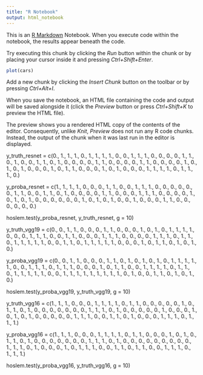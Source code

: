 ---
title: "R Notebook"
output: html_notebook
---

This is an [R Markdown](http://rmarkdown.rstudio.com) Notebook. When you execute code within the notebook, the results appear beneath the code. 

Try executing this chunk by clicking the *Run* button within the chunk or by placing your cursor inside it and pressing *Ctrl+Shift+Enter*. 

```{r}
plot(cars)
```

Add a new chunk by clicking the *Insert Chunk* button on the toolbar or by pressing *Ctrl+Alt+I*.

When you save the notebook, an HTML file containing the code and output will be saved alongside it (click the *Preview* button or press *Ctrl+Shift+K* to preview the HTML file).

The preview shows you a rendered HTML copy of the contents of the editor. Consequently, unlike *Knit*, *Preview* does not run any R code chunks. Instead, the output of the chunk when it was last run in the editor is displayed.

y_truth_resnet = c(0., 1., 1., 1., 0., 1., 1., 1., 1., 0., 0., 1., 1., 1., 0., 0., 0.,
       0., 1., 1., 0., 1., 0., 0., 1., 1., 0., 1., 0., 0., 0., 0., 1., 1.,
       0., 0., 0., 0., 1., 1., 0., 0., 0., 0., 1., 0., 1., 0., 1., 0., 0.,
       0., 1., 0., 1., 1., 0., 0., 0., 1., 0., 1., 0., 0., 0., 1., 1., 1.,
       1., 0., 1., 1., 1., 0.)

y_proba_resnet = c(1., 1., 1., 1., 0., 0., 0., 1., 1., 0., 0., 1., 1., 1., 0., 0., 0.,
       0., 0., 0., 1., 1., 0., 0., 1., 1., 0., 1., 0., 0., 0., 0., 1., 1.,
       0., 0., 0., 1., 1., 1., 0., 0., 0., 0., 1., 0., 1., 0., 1., 0., 0.,
       0., 0., 0., 0., 1., 0., 1., 0., 1., 0., 0., 1., 0., 0., 0., 1., 1.,
       0., 0., 0., 0., 0., 0.)
       
hoslem.test(y_proba_resnet, y_truth_resnet, g = 10)

y_truth_vgg19 = c(0., 0., 1., 1., 0., 0., 0., 1., 1., 0., 0., 0., 1., 0., 1., 0., 1.,
       1., 1., 1., 0., 0., 0., 1., 1., 1., 0., 0., 1., 1., 0., 0., 0., 1.,
       1., 1., 0., 0., 0., 0., 1., 1., 1., 0., 1., 1., 0., 1., 1., 1., 1.,
       1., 0., 0., 1., 1., 0., 1., 1., 1., 1., 1., 0., 0., 0., 1., 0., 1.,
       1., 0., 1., 0., 1., 0.)

y_proba_vgg19 = c(0., 0., 1., 1., 0., 0., 0., 1., 1., 0., 1., 0., 1., 0., 1., 0., 1.,
       1., 1., 1., 1., 0., 0., 1., 1., 1., 0., 1., 1., 1., 0., 0., 0., 1.,
       0., 1., 1., 0., 0., 1., 1., 1., 1., 0., 1., 1., 0., 1., 1., 1., 1.,
       1., 0., 0., 1., 1., 1., 1., 1., 1., 1., 1., 1., 0., 1., 0., 0., 1.,
       1., 0., 1., 0., 1., 0.)

hoslem.test(y_proba_vgg19, y_truth_vgg19, g = 10)

y_truth_vgg16 = c(1., 1., 1., 0., 0., 0., 1., 1., 1., 1., 0., 1., 1., 0., 0., 0., 0.,
       0., 1., 0., 1., 1., 0., 1., 0., 0., 0., 0., 0., 0., 0., 1., 1., 1.,
       0., 1., 0., 0., 0., 0., 0., 1., 0., 0., 0., 1., 0., 1., 0., 1., 0.,
       0., 0., 0., 0., 1., 1., 1., 0., 0., 1., 1., 0., 1., 0., 0., 0., 1.,
       1., 1., 0., 1., 1., 1.)

y_proba_vgg16 = c(1., 1., 1., 0., 0., 0., 1., 1., 1., 1., 0., 1., 1., 0., 0., 0., 1.,
       0., 1., 0., 1., 1., 0., 1., 0., 0., 0., 0., 0., 0., 0., 1., 1., 1.,
       0., 1., 0., 0., 0., 0., 0., 0., 0., 0., 0., 1., 1., 1., 0., 1., 0.,
       0., 0., 1., 0., 1., 1., 1., 0., 0., 1., 1., 0., 1., 1., 0., 0., 1.,
       1., 1., 0., 1., 1., 1.)

hoslem.test(y_proba_vgg16, y_truth_vgg16, g = 10)